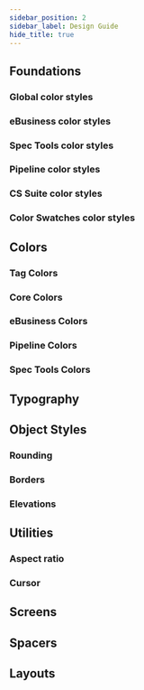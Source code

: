 ```yaml
---
sidebar_position: 2
sidebar_label: Design Guide
hide_title: true
---
```


## Foundations

### Global color styles
<GlobalColorStyles />

### eBusiness color styles

<EBusinessColorStyles />

### Spec Tools color styles

<SpecToolsColorStyles />

### Pipeline color styles

<PipelineColorStyles />

### CS Suite color styles

<CSSuiteColorStyles />

### Color Swatches color styles

<ColorSwatches />

## Colors

### Tag Colors

<EmbeddedFigma figmaUrl="https://www.figma.com/file/REEM2zSoF2qoLpXTYfYhih/STUDS?node-id=10854%3A82350&mode=dev" />

### Core Colors

<EmbeddedFigma figmaUrl="https://www.figma.com/file/REEM2zSoF2qoLpXTYfYhih/STUDS?node-id=10950%3A82416&mode=dev" />

### eBusiness Colors

<EmbeddedFigma figmaUrl="https://www.figma.com/file/REEM2zSoF2qoLpXTYfYhih/STUDS?node-id=11007%3A81639&mode=dev" />

### Pipeline Colors

<EmbeddedFigma figmaUrl="https://www.figma.com/file/REEM2zSoF2qoLpXTYfYhih/STUDS?node-id=11057%3A80816&mode=dev" />

### Spec Tools Colors

<EmbeddedFigma figmaUrl="https://www.figma.com/file/REEM2zSoF2qoLpXTYfYhih/STUDS?node-id=11057%3A81100&mode=dev" />

## Typography

<TypographySection/>

## Object Styles

### Rounding

<EmbeddedFigma figmaUrl="https://www.figma.com/file/REEM2zSoF2qoLpXTYfYhih/STUDS?node-id=10993%3A81599&mode=dev" />

### Borders

<EmbeddedFigma figmaUrl="https://www.figma.com/file/REEM2zSoF2qoLpXTYfYhih/STUDS?node-id=10993%3A81607&mode=dev" />

### Elevations

<EmbeddedFigma figmaUrl="https://www.figma.com/file/REEM2zSoF2qoLpXTYfYhih/STUDS?node-id=10993%3A81673&mode=dev" />

## Utilities

### Aspect ratio

<EmbeddedFigma figmaUrl="https://www.figma.com/file/REEM2zSoF2qoLpXTYfYhih/STUDS?node-id=10854%3A87305&mode=dev" />

### Cursor

<EmbeddedFigma figmaUrl="https://www.figma.com/file/REEM2zSoF2qoLpXTYfYhih/STUDS?node-id=10854%3A87350&mode=dev" />

## Screens

<EmbeddedFigma figmaUrl="https://www.figma.com/file/REEM2zSoF2qoLpXTYfYhih/STUDS?node-id=10854%3A87863&mode=dev" />

## Spacers

<EmbeddedFigma figmaUrl="https://www.figma.com/file/REEM2zSoF2qoLpXTYfYhih/STUDS?node-id=10854%3A87912&mode=dev" />

## Layouts

<EmbeddedFigma figmaUrl="https://www.figma.com/file/REEM2zSoF2qoLpXTYfYhih/STUDS?node-id=11870%3A78987&mode=dev" />
